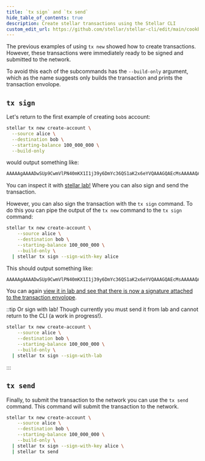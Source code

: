 ```yaml
---
title: `tx sign` and `tx send`
hide_table_of_contents: true
description: Create stellar transactions using the Stellar CLI
custom_edit_url: https://github.com/stellar/stellar-cli/edit/main/cookbook/tx-sign.mdx
---
```


The previous examples of using `tx new` showed how to create transactions. However, these transactions were immediately ready to be signed and submitted to the network. 

To avoid this each of the subcommands has the `--build-only` argument, which as the name suggests only builds the transaction and prints the transaction envolope.

## `tx sign`

Let's return to the first example of creating `bob`s account:
  
  ```sh
stellar tx new create-account \
    --source alice \
    --destination bob \
    --starting-balance 100_000_000 \
    --build-only
  ```
  would output something like:
  
```sh
AAAAAgAAAADwSUp9CwmVlPN40mKX1I1j39y6DmYc36QS1aK2x6eYVQAAAGQAEcMsAAAAAQAAAAAAAAAAAAAAAQAAAAAAAAAAAAAAACTMkzn1TwPo8SIhnKvnyuv9K2/aWjpX9NTYfyiA7vXaAAAAAAX14QAAAAAAAAAAAA==
```

You can inspect it with [stellar lab!](https://lab.stellar.org/xdr/view?$=network$id=testnet&label=Testnet&horizonUrl=https:////horizon-testnet.stellar.org&rpcUrl=https:////soroban-testnet.stellar.org&passphrase=Test%20SDF%20Network%20/;%20September%202015;&xdr$blob=AAAAAgAAAADwSUp9CwmVlPN40mKX1I1j39y6DmYc36QS1aK2x6eYVQAAAGQAEcMsAAAAAQAAAAAAAAAAAAAAAQAAAAAAAAAAAAAAACTMkzn1TwPo8SIhnKvnyuv9K2//aWjpX9NTYfyiA7vXaAAAAAAX14QAAAAAAAAAAAA==;;) Where you can also sign and send the transaction.

However, you can also sign the transaction with the `tx sign` command. To do this you can pipe the output of the `tx new` command to the `tx sign` command:

```sh
stellar tx new create-account \
    --source alice \
    --destination bob \
    --starting-balance 100_000_000 \
    --build-only \
  | stellar tx sign --sign-with-key alice
```

This should output something like:

```sh
AAAAAgAAAADwSUp9CwmVlPN40mKX1I1j39y6DmYc36QS1aK2x6eYVQAAAGQAEcMsAAAAAQAAAAAAAAAAAAAAAQAAAAAAAAAAAAAAACTMkzn1TwPo8SIhnKvnyuv9K2/aWjpX9NTYfyiA7vXaAAAAAAX14QAAAAAAAAAAAcenmFUAAABA2FCmaY4U8eFtqzJ1iEowvP1mashskYVxlqPjrM4miH0Q+QrF//A/NWflZPYzR+lySNrjJnRad851+4TbCekICw==
```
You can again [view it in lab and see that there is now a signature attached to the transaction envolope](AAAAAgAAAADwSUp9CwmVlPN40mKX1I1j39y6DmYc36QS1aK2x6eYVQAAAGQAEcMsAAAAAQAAAAAAAAAAAAAAAQAAAAAAAAAAAAAAACTMkzn1TwPo8SIhnKvnyuv9K2/aWjpX9NTYfyiA7vXaAAAAAAX14QAAAAAAAAAAAcenmFUAAABA2FCmaY4U8eFtqzJ1iEowvP1mashskYVxlqPjrM4miH0Q+QrF//A/NWflZPYzR+lySNrjJnRad851+4TbCekICw==).

::tip
Or sign with lab! Though currently you must send it from lab and cannot return to the CLI (a work in progress!).
```sh
stellar tx new create-account \
    --source alice \
    --destination bob \
    --starting-balance 100_000_000 \
    --build-only \
  | stellar tx sign --sign-with-lab
```
:::

## `tx send`

Finally, to submit the transaction to the network you can use the `tx send` command. This command will submit the transaction to the network.

```sh
stellar tx new create-account \
    --source alice \
    --destination bob \
    --starting-balance 100_000_000 \
    --build-only \
  | stellar tx sign --sign-with-key alice \
  | stellar tx send
```
